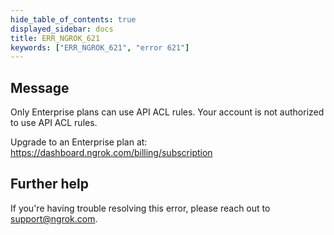 ```yaml
---
hide_table_of_contents: true
displayed_sidebar: docs
title: ERR_NGROK_621
keywords: ["ERR_NGROK_621", "error 621"]
---
```


## Message

Only Enterprise plans can use API ACL rules.
Your account is not authorized to use API ACL rules.

Upgrade to an Enterprise plan at: https://dashboard.ngrok.com/billing/subscription

## Further help

If you're having trouble resolving this error, please reach out to [support@ngrok.com](mailto:support@ngrok.com?subject=Help%20with%20ERR_NGROK_621).
